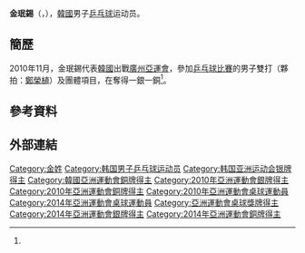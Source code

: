 {{noteTA|G1=Table Tennis}}
{{Distinguish|金珉錫 (歌手)}}
{{Infobox 乒乓球
| playername = 金珉錫<ref>{{cite web|title=김민석 金珉錫 Kim Min Seok|url=http://people.sports.or.kr/servlet/PGEPersonViewSV?PERSON_NO=200312133977&SEQ=|publisher=Korea Sports Council & Korean Olympic Committee}}{{dead link|date=2018年4月 |bot=InternetArchiveBot |fix-attempted=yes }}{{ko}}</ref><br/>{{lang|ko|김민석}}
| image = Kim Min-Seok from acrofan.jpg
| fullname =
| nationality ={{KOR}}
| residence =
| deathdate =
| deathplace =
| playingstyle=右手橫拍兩面反膠弧圈球
| equipment =
| hrank=[[ITTF|ITTF]]第15名 (2014年4月)<ref>{{cite web |url=http://www.ittf.com/ittf_ranking/world_ranking_per_name.asp?Player_ID=111791&U18=0&U21=0&Siniors=1& |title=World ranking Record for KIM Min Seok (KOR) |publisher=ITTF |accessdate=2011-11-11 |deadurl=yes |archiveurl=https://web.archive.org/web/20111207084518/http://www.ittf.com/ittf_ranking/world_ranking_per_name.asp?Player_ID=111791&U18=0&U21=0&Siniors=1& |archivedate=2011-12-07 }}{{en}}</ref>
| club = 
| birthdate ={{birth_date_and_age|1992|2|25}}<ref name="廣州亞運">[http://www.gz2010.cn/info/CHN_CHN/ZB/ZBB101A_TT@@@@@@@@@@@@@@@CHN_number=242940.html 2010年廣州亞運會官方網站 乒乓球 - 金玟锡 - 简历]</ref>
| birthplace ={{KOR}}
| height = {{height|m=1.77}}<ref name="廣州亞運"/>
| weight = {{weight|kg=64}}<ref name="廣州亞運"/>
| medaltemplates =
{{MedalSport | 男子[[乒乓球|乒乓球]]}}
{{MedalCountry|{{KOR}}}}
{{MedalCompetition|[[世界乒乓球錦標賽|世界乒乓球錦標賽]]}}
{{MedalBronze|[[2012年世界乒乓球團體锦标赛|2012年 多特蒙德]]|男子團體}}
{{MedalBronze|[[2011年世界乒乓球锦标赛|2011年 鹿特丹]]|男子双打}}
{{MedalCompetition | [[亞洲運動會|亞洲運動會]]}}
{{MedalSilver | [[2010年亞洲運動會|2010年 廣州]] | [[2010年亞洲運動會乒乓球比賽|男子團体]]}}
{{MedalBronze | [[2010年亞洲運動會|2010年 廣州]] | [[2010年亞洲運動會乒乓球比賽|男子雙打]]}}
}}
{{世大運獎牌記錄
|項目=桌球
|a1=2015
|b1=3
|c1=男子雙打
|a2=2015
|b2=1
|c2=混合雙打
}}
'''金珉錫'''（{{lang-ko|'''김민석'''}}，{{bd|1992年|2月25日||}}），[[韓國|韓國]]男子[[乒乓球|乒乓球]]运动员。

== 簡歷 ==
2010年11月，金珉錫代表[[2010年亞洲運動會韓國代表團|韓國]]出戰[[廣州|廣州]][[2010年亞洲運動會|亞運會]]，參加[[2010年亞洲運動會乒乓球比賽|乒乓球比賽]]的男子雙打（夥拍：[[鄭榮植|鄭榮植]]）及團體項目，在奪得一銀一銅<ref name="廣州亞運"/>。

== 參考資料 ==
{{Reflist}}

== 外部連結 ==
{{韩国乒乓球}}

{{Authority control}}
{{DEFAULTSORT:KIM Min Seok}}
[[Category:金姓|Category:金姓]]
[[Category:韩国男子乒乓球运动员|Category:韩国男子乒乓球运动员]]
[[Category:韩国亚洲运动会银牌得主|Category:韩国亚洲运动会银牌得主]]
[[Category:韓國亞洲運動會銅牌得主|Category:韓國亞洲運動會銅牌得主]]
[[Category:2010年亞洲運動會銀牌得主|Category:2010年亞洲運動會銀牌得主]]
[[Category:2010年亞洲運動會銅牌得主|Category:2010年亞洲運動會銅牌得主]]
[[Category:2010年亞洲運動會桌球運動員|Category:2010年亞洲運動會桌球運動員]]
[[Category:2014年亞洲運動會桌球運動員|Category:2014年亞洲運動會桌球運動員]]
[[Category:亞洲運動會桌球獎牌得主|Category:亞洲運動會桌球獎牌得主]]
[[Category:2014年亞洲運動會銀牌得主|Category:2014年亞洲運動會銀牌得主]]
[[Category:2014年亞洲運動會銅牌得主|Category:2014年亞洲運動會銅牌得主]]